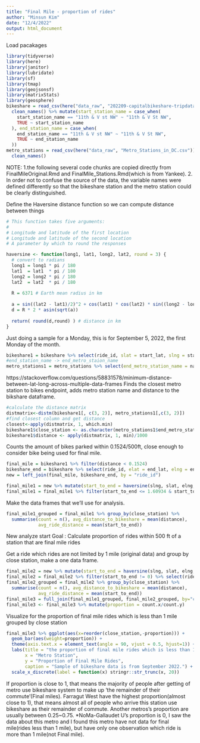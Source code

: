 ```yaml
---
title: "Final Mile - proportion of rides"
author: "Minsun Kim"
date: "12/4/2022"
output: html_document
---
```


Load pacakages
```r
library(tidyverse)
library(here)
library(janitor)
library(lubridate)
library(sf)
library(tmap)
library(geojsonsf)
library(matrixStats)
library(geosphere)
bikeshare = read_csv(here("data_raw", "202209-capitalbikeshare-tripdata.zip")) %>%
  clean_names() %>% mutate(start_station_name = case_when(
    start_station_name == "11th & V st NW" ~ "11th & V St NW",
    TRUE ~ start_station_name
  ), end_station_name = case_when(
    end_station_name == "11th & V st NW" ~ "11th & V St NW",
    TRUE ~ end_station_name
  ))
metro_stations = read_csv(here("data_raw", "Metro_Stations_in_DC.csv")) %>%
  clean_names()
```

NOTE: 
1.the following several code chunks are copied directly from FinalMileOriginal.Rmd and FinalMile_Stations.Rmd(which is from Yankee).
2. In order not to confuse the source of the data, the variable names were defined differently so that the bikeshare station and the metro station could be clearly distinguished.

Define the Haversine distance function so we can compute distance between things
```r
# This function takes five arguments:
# 
# Longitude and latitude of the first location
# Longitude and latitude of the second location
# A parameter by which to round the responses

haversine <- function(long1, lat1, long2, lat2, round = 3) {
  # convert to radians
  long1 = long1 * pi / 180
  lat1  = lat1  * pi / 180
  long2 = long2 * pi / 180
  lat2  = lat2  * pi / 180
  
  R = 6371 # Earth mean radius in km
  
  a = sin((lat2 - lat1)/2)^2 + cos(lat1) * cos(lat2) * sin((long2 - long1)/2)^2
  d = R * 2 * asin(sqrt(a))
  
  return( round(d,round) ) # distance in km
}
```

Just doing a sample for a Monday, this is for September 5, 2022, the first Monday of the month.
```r
bikeshare1 = bikeshare %>% select(ride_id, slat = start_lat, slng = start_lng) %>% na.omit() 
#end_station_name -> end_metro_staion_name
metro_stations1 = metro_stations %>% select(end_metro_station_name = name, lat = y, lng = x) %>% na.omit()
```

https://stackoverflow.com/questions/58831578/minimum-distance-between-lat-long-across-multiple-data-frames
Finds the closest metro station to bikes endpoint, adds metro station name and distance to the bikshare dataframe.
```r
#calculate the distance matrix
distmatrix<-distm(bikeshare1[, c(3, 2)], metro_stations1[,c(3, 2)])
#find closest column and get distance
closest<-apply(distmatrix, 1, which.min)
bikeshare1$close_station <- as.character(metro_stations1$end_metro_station_name[closest])
bikeshare1$distance <- apply(distmatrix, 1, min)/1000
```

Counts the amount of bikes parked within 0.1524/500ft, close enough to consider bike being used for final mile.
```r
final_mile = bikeshare1 %>% filter(distance < 0.1524) 
bikeshare_end = bikeshare %>% select(ride_id, elat = end_lat, elng = end_lng)
new = left_join(final_mile, bikeshare_end, by = "ride_id")
```

```r
final_mile1 = new %>% mutate(start_to_end = haversine(slng, slat, elng, elat))
final_mile1 = final_mile1 %>% filter(start_to_end <= 1.60934 & start_to_end != 0) %>% select(ride_id, close_station, distance, start_to_end)
```

Make the data frames that we'll use for analysis.
```r
final_mile1_grouped = final_mile1 %>% group_by(close_station) %>% 
  summarise(count = n(), avg_distance_to_bikeshare = mean(distance), 
            avg_ride_distance = mean(start_to_end))
```

New analyze start
Goal : Calculate proportion of rides within 500 ft of a station that are final mile rides

Get a ride which rides are not limited by 1 mile (original data) and group by close station, make a one data frame.
```r
final_mile2 = new %>% mutate(start_to_end = haversine(slng, slat, elng, elat))
final_mile2 = final_mile2 %>% filter(start_to_end != 0) %>% select(ride_id, close_station, distance, start_to_end)
final_mile2_grouped = final_mile2 %>% group_by(close_station) %>% 
  summarise(count = n(), avg_distance_to_bikeshare = mean(distance), 
            avg_ride_distance = mean(start_to_end))
final_mile3 = full_join(final_mile1_grouped, final_mile2_grouped, by="close_station")
final_mile3 <- final_mile3 %>% mutate(proportion = count.x/count.y)
```

Visualize for the proportion of final mile rides which is less than 1 mile grouped by close station
```r
final_mile3 %>% ggplot(aes(x=reorder(close_station,-proportion))) + 
  geom_bar(aes(weight=proportion)) +
  theme(axis.text.x = element_text(angle = 90, vjust = 0.5, hjust=1)) +
  labs(title = "the proportion of final mile rides which is less than 1 mile", 
       x = "Metro Station", 
       y = "Proportion of Final Mile Rides",
       caption = "Sample of bikeshare data is from September 2022.") +
  scale_x_discrete(label = function(x) stringr::str_trunc(x, 20))
```
If proportion is close to 1, that means the majority of people after getting of metro use bikeshare system to make up 'the remainder of their commute'(Final miles). Farragut West have the highest proportion(almost close to 1), that means almost all of people who arrive this station use bikeshare as their remainder of commute. Another metros's proportion are usually between 0.25~0.75.
*NoMa-Gallaudet U's proportion is 0, I saw the data about this metro and I found this metro have not data for final mile(rides less than 1 mile), but have only one observation which ride is more than 1 mile(not Final mile).



